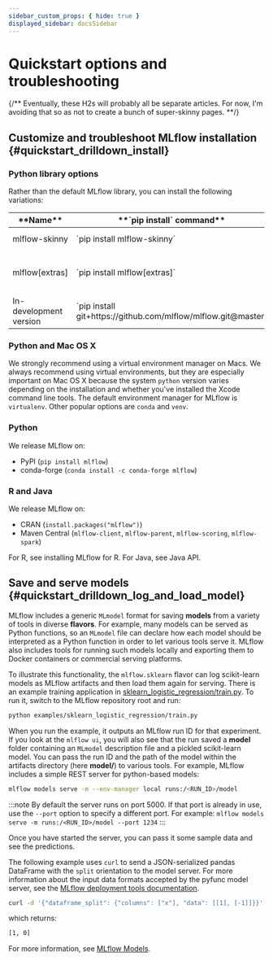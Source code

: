 ```yaml
---
sidebar_custom_props: { hide: true }
displayed_sidebar: docsSidebar
---
```



# Quickstart options and troubleshooting

{/** Eventually, these H2s will probably all be separate articles. For now, I'm
avoiding that so as not to create a bunch of super-skinny pages. **/}

## Customize and troubleshoot MLflow installation \{#quickstart_drilldown_install}

### Python library options

Rather than the default MLflow library, you can install the following variations:

<table>
  <thead>
    <tr>
      <th>**Name**</th>
      <th>**`pip install` command**</th>
      <th>**Description**</th>
    </tr>
  </thead>
  <tbody>
    <tr>
      <td>mlflow-skinny</td>
      <td>`pip install mlflow-skinny`</td>
      <td>Lightweight MLflow package without SQL storage, server, UI, or data science dependencies.</td>
    </tr>
    <tr>
      <td>mlflow[extras]</td>
      <td>`pip install mlflow[extras]`</td>
      <td>MLflow package with all dependencies needed to run various MLflow flavors. These dependencies are listed in [this document](https://github.com/mlflow/mlflow/blob/master/requirements/extra-ml-requirements.txt).</td>
    </tr>
    <tr>
      <td>In-development version</td>
      <td>`pip install git+https://github.com/mlflow/mlflow.git@master`</td>
      <td>This is the latest version of MLflow, which may be useful for getting hot-fixes or new features.</td>
    </tr>
  </tbody>
</table>

### Python and Mac OS X

We strongly recommend using a virtual environment manager on Macs. We always recommend
using virtual environments, but they are especially important on Mac OS X because the system
`python` version varies depending on the installation and whether you've installed the Xcode
command line tools. The default environment manager for MLflow is `virtualenv`.
Other popular options are `conda` and `venv`.

### Python

We release MLflow on:

- PyPI (`pip install mlflow`)
- conda-forge (`conda install -c conda-forge mlflow`)

### R and Java

We release MLflow on:

- CRAN (`install.packages("mlflow")`)
- Maven Central (`mlflow-client`, `mlflow-parent`, `mlflow-scoring`, `mlflow-spark`)

For R, see <Link to="/api_reference/R-api.html" target='_blank'>installing MLflow for R</Link>.
For Java, see <Link to="/api_reference/java_api/index.html" target='_blank'>Java API</Link>.

## Save and serve models \{#quickstart_drilldown_log_and_load_model}

MLflow includes a generic `MLmodel` format for saving **models** from a variety of tools in diverse
**flavors**. For example, many models can be served as Python functions, so an `MLmodel` file can
declare how each model should be interpreted as a Python function in order to let various tools
serve it. MLflow also includes tools for running such models locally and exporting them to Docker
containers or commercial serving platforms.

To illustrate this functionality, the `mlflow.sklearn` flavor can log scikit-learn models as
MLflow artifacts and then load them again for serving. There is an example training application in
[sklearn_logistic_regression/train.py](https://github.com/mlflow/mlflow/tree/master/examples/sklearn_logistic_regression).
To run it, switch to the MLflow repository root and run:

```bash
python examples/sklearn_logistic_regression/train.py
```

When you run the example, it outputs an MLflow run ID for that experiment. If you look at the
`mlflow ui`, you will also see that the run saved a **model** folder containing an `MLmodel`
description file and a pickled scikit-learn model. You can pass the run ID and the path of the model
within the artifacts directory (here **model/**) to various tools. For example, MLflow includes a
simple REST server for python-based models:

```bash
mlflow models serve -m --env-manager local runs:/<RUN_ID>/model
```

:::note
By default the server runs on port 5000. If that port is already in use, use the `--port` option to
specify a different port. For example: `mlflow models serve -m runs:/<RUN_ID>/model --port 1234`
:::

Once you have started the server, you can pass it some sample data and see the
predictions.

The following example uses `curl` to send a JSON-serialized pandas DataFrame with the `split`
orientation to the model server. For more information about the input data formats accepted by
the pyfunc model server, see the [MLflow deployment tools documentation](/deployment/deploy-model-locally).

```bash
curl -d '{"dataframe_split": {"columns": ["x"], "data": [[1], [-1]]}}' -H 'Content-Type: application/json' -X POST localhost:5000/invocations
```

which returns:

```bash
[1, 0]
```

For more information, see [MLflow Models](/model).
